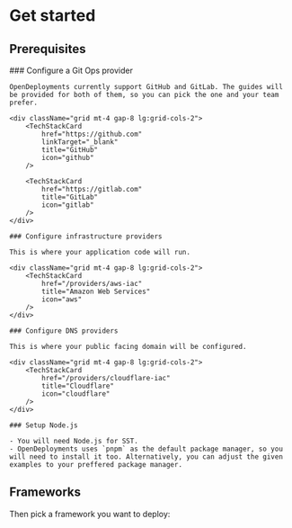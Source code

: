 
# Get started

## Prerequisites

<Steps>
    ### Configure a Git Ops provider

    OpenDeployments currently support GitHub and GitLab. The guides will be provided for both of them, so you can pick the one and your team prefer.

    <div className="grid mt-4 gap-8 lg:grid-cols-2">
        <TechStackCard
            href="https://github.com"
            linkTarget="_blank"
            title="GitHub"
            icon="github"
        />

        <TechStackCard
            href="https://gitlab.com"
            title="GitLab"
            icon="gitlab"
        />
    </div>

    ### Configure infrastructure providers

    This is where your application code will run.

    <div className="grid mt-4 gap-8 lg:grid-cols-2">
        <TechStackCard
            href="/providers/aws-iac"
            title="Amazon Web Services"
            icon="aws"
        />
    </div>

    ### Configure DNS providers

    This is where your public facing domain will be configured.

    <div className="grid mt-4 gap-8 lg:grid-cols-2">
        <TechStackCard
            href="/providers/cloudflare-iac"
            title="Cloudflare"
            icon="cloudflare"
        />
    </div>

    ### Setup Node.js

    - You will need Node.js for SST.
    - OpenDeployments uses `pnpm` as the default package manager, so you will need to install it too. Alternatively, you can adjust the given examples to your preffered package manager.
</Steps>

## Frameworks

Then pick a framework you want to deploy:

<div className="grid mt-4 gap-8 lg:grid-cols-2">
  <TechStackCard href="/frameworks/nextjs" title="Next.js" icon="nextjs" />
</div>
